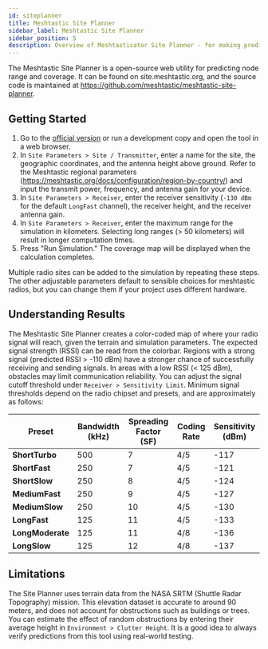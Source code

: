 ```yaml
---
id: siteplanner
title: Meshtastic Site Planner
sidebar_label: Meshtastic Site Planner
sidebar_position: 5
description: Overview of Meshtasticator Site Planner - for making predictions of radio range which account for physics and terrain
---
```


The Meshtastic Site Planner is a open-source web utility for predicting node range and coverage. It can be found on site.meshtastic.org, and the source code is maintained at https://github.com/meshtastic/meshtastic-site-planner.


## Getting Started

1. Go to the [official version](https://site.meshtastic.org) or run a development copy and open the tool in a web browser. 
2. In `Site Parameters > Site / Transmitter`, enter a name for the site, the geographic coordinates, and the antenna height above ground. Refer to the Meshtastic regional parameters (https://meshtastic.org/docs/configuration/region-by-country/) and input the transmit power, frequency, and antenna gain for your device. 
3. In `Site Parameters > Receiver`, enter the receiver sensitivity (`-130 dBm` for the default `LongFast` channel), the receiver height, and the receiver antenna gain.
4. In `Site Parameters > Receiver`, enter the maximum range for the simulation in kilometers. Selecting long ranges (> 50 kilometers) will result in longer computation times.
5. Press "Run Simulation." The coverage map will be displayed when the calculation completes. 

Multiple radio sites can be added to the simulation by repeating these steps. The other adjustable parameters default to sensible choices for meshtastic radios, but you can change them if your project uses different hardware. 

## Understanding Results

The Meshtastic Site Planner creates a color-coded map of where your radio signal will reach, given the terrain and simulation parameters. The expected signal strength (RSSI) can be read from the colorbar. Regions with a strong signal (predicted RSSI > -110 dBm) have a stronger chance of successfully receiving and sending signals. In areas with a low RSSI (< 125 dBm), obstacles may limit communication reliability. You can adjust the signal cutoff threshold under `Receiver > Sensitivity Limit`. Minimum signal thresholds depend on the radio chipset and presets, and are approximately as follows:

| **Preset**       | **Bandwidth (kHz)** | **Spreading Factor (SF)** | **Coding Rate** | **Sensitivity (dBm)** |
|-------------------|---------------------|---------------------------|-----------------|-----------------------|
| **ShortTurbo**    | 500                | 7                         | 4/5             | -117                  |
| **ShortFast**     | 250                | 7                         | 4/5             | -121                  |
| **ShortSlow**     | 250                | 8                         | 4/5             | -124                  |
| **MediumFast**    | 250                | 9                         | 4/5             | -127                  |
| **MediumSlow**    | 250                | 10                        | 4/5             | -130                  |
| **LongFast**      | 125                | 11                        | 4/5             | -133                  |
| **LongModerate**  | 125                | 11                        | 4/8             | -136                  |
| **LongSlow**      | 125                | 12                        | 4/8             | -137                  |


## Limitations

The Site Planner uses terrain data from the NASA SRTM (Shuttle Radar Topography) mission. This elevation dataset is accurate to around 90 meters, and does not account for obstructions such as buildings or trees. You can estimate the effect of random obstructions by entering their average height in `Environment > Clutter Height`. It is a good idea to always verify predictions from this tool using real-world testing. 




